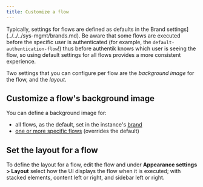 ```yaml
---
title: Customize a flow
---
```


Typically, settings for flows are defined as defaults in the Brand settings](../../../sys-mgmt/brands.md). Be aware that some flows are executed before the specific user is authenticated (for example, the `default-authentication-flow`!) thus before authentik knows which user is seeing the flow, so using default settings for all flows provides a more consistent experience.

Two settings that you can configure per flow are the _background image_ for the flow, and the _layout_.

## Customize a flow's background image

You can define a background image for:

- all flows, as the default, set in the instance's [brand](../../../sys-mgmt/brands.md)
- [one or more specific flows](../../../add-secure-apps/flows-stages/flow/index.md#flow-configuration-options) (overrides the default)

## Set the layout for a flow

To define the layout for a flow, edit the flow and under **Appearance settings > Layout** select how the UI displays the flow when it is executed; with stacked elements, content left or right, and sidebar left or right.

